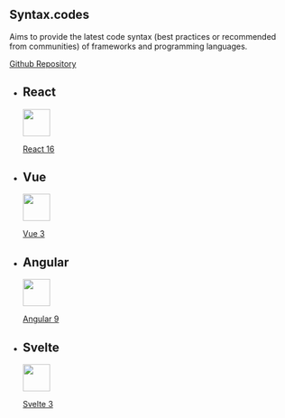 
## Syntax.codes

Aims to provide the latest code syntax (best practices or recommended from communities) of frameworks and programming languages.

[Github Repository](https://github.com/ngduc/syntax.codes)

<ul id="mainList">

<li>

## React

[<img src="https://upload.wikimedia.org/wikipedia/commons/thumb/a/a7/React-icon.svg/80px-React-icon.svg.png" height="48" id="home_logo" />](/react)

[React 16](/react)

</li>
<li>

## Vue

[<img src="https://upload.wikimedia.org/wikipedia/commons/thumb/9/95/Vue.js_Logo_2.svg/80px-Vue.js_Logo_2.svg.png" height="48" id="home_logo" />](/vue)

[Vue 3](/vue)

</li>
<li>

## Angular

[<img src="https://upload.wikimedia.org/wikipedia/commons/thumb/c/cf/Angular_full_color_logo.svg/80px-Angular_full_color_logo.svg.png" height="48" id="home_logo" />](/angular)

[Angular 9](/angular)

</li>
<li>

## Svelte

[<img src="https://upload.wikimedia.org/wikipedia/commons/thumb/1/1b/Svelte_Logo.svg/80px-Svelte_Logo.svg.png" height="48" id="home_logo" />](/svelte)

[Svelte 3](/svelte)

</li>

</ul>

